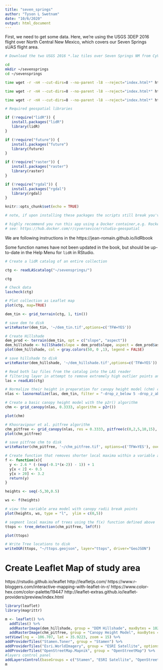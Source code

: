 ```yaml
---
title: "seven_springs"
author: "Tyson L Swetnam"
date: "10/6/2020"
output: html_document
---
```


First, we need to get some data. Here, we're using the USGS 3DEP 2016 flight over North Central New Mexico, which covers our Seven Springs sUAS flight area.

```bash
# Download the two USGS 2016 *.laz tiles over Seven Springs NM from CyVerse DataStore

cd
mkdir ~/sevensprings
cd ~/sevensprings

time wget -r -nH --cut-dirs=8 --no-parent -l8 --reject="index.html*" https://data.cyverse.org/dav-anon/iplant/home/tswetnam/jemez/lidar/laz/USGS_LPC_NM_NorthCentral_B1_2016/USGS_LPC_NM_NorthCentral_B1_2016_13SCV450750.laz

time wget -r -nH --cut-dirs=8 --no-parent -l8 --reject="index.html*" https://data.cyverse.org/dav-anon/iplant/home/tswetnam/jemez/lidar/laz/USGS_LPC_NM_NorthCentral_B1_2016/USGS_LPC_NM_NorthCentral_B1_2016_13SCV450765.laz

time wget -r -nH --cut-dirs=8 --no-parent -l8 --reject="index.html*" https://data.cyverse.org/dav-anon/iplant/home/tswetnam/jemez/lidar/laz/USGS_LPC_NM_NorthCentral_B1_2016/USGS_LPC_NM_NorthCentral_B1_2016_13SCV450735.laz
```

```r
# Required geospatial libraries 

if (!require("lidR")) {
   install.packages("lidR")
   library(lidR)   
}  

if (!require("future")) {
   install.packages("future")
   library(future)   
}  

if (!require("raster")) {
   install.packages("raster")
   library(raster)   
}  

if (!require("rgdal")) {
   install.packages("rgdal")
   library(rgdal)   
}  

knitr::opts_chunk$set(echo = TRUE)

# note, if upon installing these packages the scripts still break you've got bigger problems than what is in RStudio, likely you need to install the linux dependencies as well. 

# highly recommend you run this app using a Docker container,e.g. Rocker Project's Geospatial image, or one from CyVerse,
# see: https://hub.docker.com/r/cyversevice/rstudio-geospatial
```

We are following instructions in the https://jean-romain.github.io/lidRbook 

Some function names have not been updated in the book, but should be up-to-date in the Help Menu for `lidR` in RStudio.

```r
# Create a lidR catalog of an entire collection

ctg <- readLAScatalog("~/sevensprings/")

ctg
```

```r
# Check data
lascheck(ctg)
```

```r
# Plot collection as Leaflet map
plot(ctg, map=TRUE)
```

```r
dem_tin <- grid_terrain(ctg, 1, tin())
```

```r
# save dem to disk
writeRaster(dem_tin, '~/dem_tin.tif',options=c('TFW=YES'))
```

```r
# Create Hillshade
dem_prod <- terrain(dem_tin, opt = c("slope", "aspect"))
dem_hillshade <- hillShade(slope = dem_prod$slope, aspect = dem_prod$aspect)
plot(dem_hillshade, col = gray.colors(50, 0 ,1), legend = FALSE)
```

```r
# save hillshade to disk
writeRaster(dem_hillshade, '~/dem_hillshade.tif',options=c('TFW=YES'))
```


```r
# Read both laz files from the catalog into the LAS reader
# filtering layer in attempt to remove extremely high outlier points and below ground level noise (units in meters)
las = readLAS(ctg)

# Normalize their height in preparation for canopy height model (chm) creation
nlas <- lasnormalize(las, dem_tin, filter = "-drop_z_below 5 -drop_z_above 45")

# Create a basic canopy height model with the p2r() algorithm
chm <- grid_canopy(nlas, 0.3333, algorithm = p2r())
```

```r
plot(chm)
```

```r
# Khosravipour et al. pitfree algorithm
chm_pitfree <- grid_canopy(nlas, res = 0.3333, pitfree(c(0,2,5,10,15), c(0, 1.5)))
plot(chm_pitfree)
```

```r
# save pitfree chm to disk
writeRaster(chm_pitfree, '~/chm_pitfree.tif', options=c('TFW=YES'), overwrite=TRUE)
```

```r
# Create function that removes shorter local maxima within a variable area window of a larger tree
f <- function(x){
  y <- 2.6 * (-(exp(-0.1*(x-2)) - 1)) + 1
  y[x < 2] <- 0.5
  y[x > 20] <- 3.2
  return(y)
}

heights <- seq(-5,30,0.5)

ws <- f(heights)

# view the variable area model with canopy radii break points
plot(heights, ws, type = "l",  ylim = c(0,5))

```

```r
# segment local maxima of trees using the f(x) function defined above
ttops <- tree_detection(chm_pitfree, lmf(f))
```

```r
plot(ttops)
```

```r
# Write Tree locations to disk
writeOGR(ttops, "~/ttops.geojson", layer="ttops", driver="GeoJSON")
```

# Create Leaflet Map of study area

https://rstudio.github.io/leaflet
http://leafletjs.com/
https://www.r-bloggers.com/interactive-mapping-with-leaflet-in-r/
https://www.color-hex.com/color-palette/19447 
http://leaflet-extras.github.io/leaflet-providers/preview/index.html

```r
library(leaflet)
library(magrittr)
```


```r
m <- leaflet() %>%
  addTiles() %>%
  addRasterImage(dem_hillshade, group = "DEM Hillshade", maxBytes = 1024 * 1024 * 1024, opacity = 1.0) %>%
  addRasterImage(chm_pitfree, group = "Canopy Height Model", maxBytes = 1024 * 1024 * 1024, opacity = 1.0) %>%
setView(lng = -106.707, lat = 35.9223, zoom = 15) %>%
addProviderTiles("Stamen.Toner", group = "Stamen") %>%
addProviderTiles("Esri.WorldImagery", group = "ESRI Satellite", options = providerTileOptions(opacity = 0.66, transparent = TRUE)) %>%
addProviderTiles("OpenStreetMap.Mapnik", group = "OpenStreetMap") %>%
#layers control panel
addLayersControl(baseGroups = c("Stamen", "ESRI Satellite", "OpenStreetMap"), overlayGroups = c("DEM Hillshade", "Canopy Height Model"), options = layersControlOptions(collapsed = TRUE))
m
```


